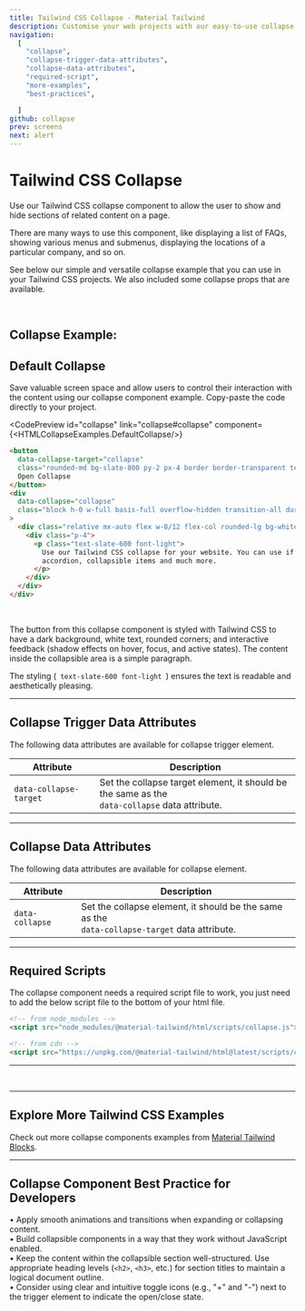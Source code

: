 ```yaml
---
title: Tailwind CSS Collapse - Material Tailwind
description: Customise your web projects with our easy-to-use collapse component for Tailwind CSS using Material Design guidelines.
navigation:
  [
    "collapse",
    "collapse-trigger-data-attributes",
    "collapse-data-attributes",
    "required-script",
    "more-examples",
    "best-practices",

  ]
github: collapse
prev: screens
next: alert
---
```


# Tailwind CSS Collapse

Use our Tailwind CSS collapse component to allow the user to show and hide sections of related content on a page. 

There are many ways to use this component, like displaying a list of FAQs, showing various menus and submenus, displaying the locations of a particular company, and so on.

See below our simple and versatile collapse example that you can use in your Tailwind CSS projects. We also included some collapse props that are available.

<br />

## Collapse Example:

## Default Collapse

Save valuable screen space and allow users to control their interaction with the content using our collapse component example. Copy-paste the code directly to your project.

<CodePreview
  id="collapse"
  link="collapse#collapse"
  component={<HTMLCollapseExamples.DefaultCollapse/>}
>
```html
<button 
  data-collapse-target="collapse"
  class="rounded-md bg-slate-800 py-2 px-4 border border-transparent text-center text-sm text-white transition-all shadow-md hover:shadow-lg focus:bg-slate-700 focus:shadow-none active:bg-slate-700 hover:bg-slate-700 active:shadow-none disabled:pointer-events-none disabled:opacity-50 disabled:shadow-none" type="button">
  Open Collapse
</button>
<div
  data-collapse="collapse"
  class="block h-0 w-full basis-full overflow-hidden transition-all duration-300 ease-in-out"
>
  <div class="relative mx-auto flex w-8/12 flex-col rounded-lg bg-white border border-slate-200 shadow-sm mt-4">
    <div class="p-4">
      <p class="text-slate-600 font-light">
        Use our Tailwind CSS collapse for your website. You can use if for
        accordion, collapsible items and much more.
      </p>
    </div>
  </div>
</div>
```
</CodePreview>

<br />

The button from this collapse component is styled with Tailwind CSS to have a dark background, white text, rounded corners; and interactive feedback (shadow effects on hover, focus, and active states). The content inside the collapsible area is a simple paragraph. 

The styling (<Code> text-slate-600 font-light </Code>) ensures the text is readable and aesthetically pleasing.

---

## Collapse Trigger Data Attributes

<span id="collapse-trigger-data-attributes" className="scroll-mt-48" />
The following data attributes are available for collapse trigger element.

| Attribute              | Description                                                                                           |
| ---------------------- | ----------------------------------------------------------------------------------------------------- |
| `data-collapse-target` | Set the collapse target element, it should be the same as the <br /> `data-collapse` data attribute. |

---

## Collapse Data Attributes

<span id="collapse-data-attributes" className="scroll-mt-48" />
The following data attributes are available for collapse element.

| Attribute       | Description                                                                                           |
| --------------- | ----------------------------------------------------------------------------------------------------- |
| `data-collapse` | Set the collapse element, it should be the same as the <br /> `data-collapse-target` data attribute. |

---

## Required Scripts

<span id="required-script" className="scroll-mt-56" />

The collapse component needs a required script file to work, you just need to add the below script file to the bottom of your html file.

```html
<!-- from node_modules -->
<script src="node_modules/@material-tailwind/html/scripts/collapse.js"></script>

<!-- from cdn -->
<script src="https://unpkg.com/@material-tailwind/html@latest/scripts/collapse.js"></script>
```
---
<br />

---

<span id="more-examples"></span>
## Explore More Tailwind CSS Examples
Check out more collapse components examples from <a href="https://www.material-tailwind.com/blocks" target="_blank">Material Tailwind Blocks</a>.

---

<span id="best-practices"></span>
## Collapse Component Best Practice for Developers

• Apply smooth animations and transitions when expanding or collapsing content. <br />
• Build collapsible components in a way that they work without JavaScript enabled.<br />
• Keep the content within the collapsible section well-structured. Use appropriate heading levels (`<h2>`, `<h3>`, etc.) for section titles to maintain a logical document outline.<br />
• Consider using clear and intuitive toggle icons (e.g., "+" and "-") next to the trigger element to indicate the open/close state.

